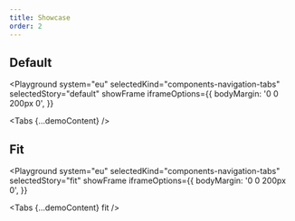 ```yaml
---
title: Showcase
order: 2
---
```




## Default

<Playground
  system="eu"
  selectedKind="components-navigation-tabs"
  selectedStory="default"
  showFrame
  iframeOptions={{
    bodyMargin: '0 0 200px 0',
  }}
>
  <Tabs {...demoContent} />
</Playground>

## Fit

<Playground
  system="eu"
  selectedKind="components-navigation-tabs"
  selectedStory="fit"
  showFrame
  iframeOptions={{
    bodyMargin: '0 0 200px 0',
  }}
>
  <Tabs {...demoContent} fit />
</Playground>

